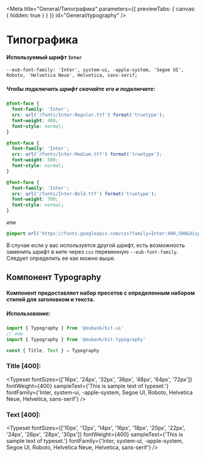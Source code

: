 
<Meta title="General/Типографика" parameters={{ previewTabs: { canvas: { hidden: true } } }} id="General/typography" />

# Типографика

#### Используемый шрифт `Inter`

`--eub-font-family: 'Inter', system-ui, -apple-system, 'Segoe UI', Roboto, 'Helvetica Neue', Helvetica, sans-serif;`

##### Чтобы подключить шрифт скачайте его и подключите:

```css
@font-face {
  font-family: 'Inter';
  src: url('/fonts/Inter-Regular.ttf') format('truetype');
  font-weight: 400;
  font-style: normal;
}

@font-face {
  font-family: 'Inter';
  src: url('/fonts/Inter-Medium.ttf') format('truetype');
  font-weight: 500;
  font-style: normal;
}

@font-face {
  font-family: 'Inter';
  src: url('/fonts/Inter-Bold.ttf') format('truetype');
  font-weight: 700;
  font-style: normal;
}
```

или

```css
@import url('https://fonts.googleapis.com/css?family=Inter:400,500&display=swap');
```

В случае если у вас используется другой шрифт, есть возможность заменить шрифт в ките через `css` переменную `--eub-font-family`. Следует определить ее как можно выше.

## Компонент Typography

#### Компонент предоставляет набор пресетов с определенным набором стилей для заголовком и текста.

##### Использование:

```jsx
import { Typography } from '@eubank/kit-ui'
// или
import { Typography } from '@eubank/kit-typography'

const { Title, Text } = Typography
```

### Title [400]:

<Typeset
  fontSizes={['16px', '24px', '32px', '36px', '48px', '64px', '72px']}
  fontWeight={400}
  sampleText={'This is sample text of typeset.'}
  fontFamily={'Inter, system-ui, -apple-system, Segoe UI, Roboto, Helvetica Neue, Helvetica, sans-serif'}
/>

### Text [400]:

<Typeset
  fontSizes={['10px', '12px', '14px', '16px', '18px', '20px', '22px', '24px', '26px', '28px', '30px']}
  fontWeight={400}
  sampleText={'This is sample text of typeset.'}
  fontFamily={'Inter, system-ui, -apple-system, Segoe UI, Roboto, Helvetica Neue, Helvetica, sans-serif'}
/>
